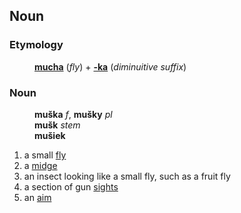 ==Noun==
===Etymology===
:'''[[mucha#Slovak|mucha]]''' (''fly'') + '''[[-ka#Slovak|-ka]]''' (''diminuitive suffix'')
===Noun===
:'''muška''' ''f'', '''mušky''' ''pl''
:'''mušk''' ''stem''
:'''mušiek''' ''{{genpl}}''
:{{decpat}} {{zena}}
# a small [[fly]]
# a [[midge]]
# an insect looking like a small fly, such as a fruit fly
# a section of gun [[sights]]
# an [[aim]]